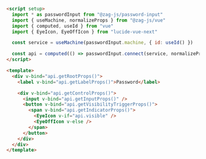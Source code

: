 ```html
<script setup>
  import * as passwordInput from "@zag-js/password-input"
  import { useMachine, normalizeProps } from "@zag-js/vue"
  import { computed, useId } from "vue"
  import { EyeIcon, EyeOffIcon } from "lucide-vue-next"

  const service = useMachine(passwordInput.machine, { id: useId() })

  const api = computed(() => passwordInput.connect(service, normalizeProps))
</script>

<template>
  <div v-bind="api.getRootProps()">
    <label v-bind="api.getLabelProps()">Password</label>

    <div v-bind="api.getControlProps()">
      <input v-bind="api.getInputProps()" />
      <button v-bind="api.getVisibilityTriggerProps()">
        <span v-bind="api.getIndicatorProps()">
          <EyeIcon v-if="api.visible" />
          <EyeOffIcon v-else />
        </span>
      </button>
    </div>
  </div>
</template>
```

